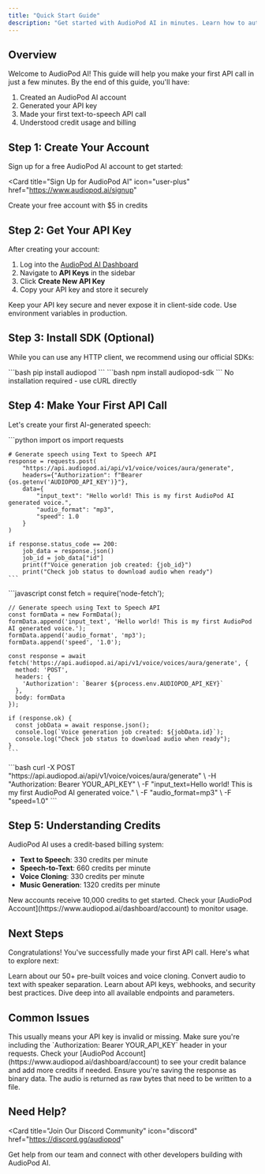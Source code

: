 ```yaml
---
title: "Quick Start Guide"
description: "Get started with AudioPod AI in minutes. Learn how to authenticate, make your first API call, and integrate audio processing into your app."
---
```


## Overview

Welcome to AudioPod AI! This guide will help you make your first API call in just a few minutes. By the end of this guide, you'll have:

1. Created an AudioPod AI account
2. Generated your API key
3. Made your first text-to-speech API call
4. Understood credit usage and billing

## Step 1: Create Your Account

Sign up for a free AudioPod AI account to get started:

<Card
  title="Sign Up for AudioPod AI"
  icon="user-plus"
  href="https://www.audiopod.ai/signup"
>
  Create your free account with $5 in credits
</Card>

## Step 2: Get Your API Key

After creating your account:

1. Log into the [AudioPod AI Dashboard](https://www.audiopod.ai/dashboard)
2. Navigate to **API Keys** in the sidebar
3. Click **Create New API Key**
4. Copy your API key and store it securely

<Warning>
  Keep your API key secure and never expose it in client-side code. Use
  environment variables in production.
</Warning>

## Step 3: Install SDK (Optional)

While you can use any HTTP client, we recommend using our official SDKs:

<Tabs>
  <Tab title="Python">```bash pip install audiopod ```</Tab>
  <Tab title="Node.js">```bash npm install audiopod-sdk ```</Tab>
  <Tab title="cURL">No installation required - use cURL directly</Tab>
</Tabs>

## Step 4: Make Your First API Call

Let's create your first AI-generated speech:

<Tabs>
  <Tab title="Python">
    ```python
    import os
    import requests

    # Generate speech using Text to Speech API
    response = requests.post(
        "https://api.audiopod.ai/api/v1/voice/voices/aura/generate",
        headers={"Authorization": f"Bearer {os.getenv('AUDIOPOD_API_KEY')}"},
        data={
            "input_text": "Hello world! This is my first AudioPod AI generated voice.",
            "audio_format": "mp3",
            "speed": 1.0
        }
    )

    if response.status_code == 200:
        job_data = response.json()
        job_id = job_data["id"]
        print(f"Voice generation job created: {job_id}")
        print("Check job status to download audio when ready")
    ```

  </Tab>
  <Tab title="Node.js">
    ```javascript
    const fetch = require('node-fetch');

    // Generate speech using Text to Speech API
    const formData = new FormData();
    formData.append('input_text', 'Hello world! This is my first AudioPod AI generated voice.');
    formData.append('audio_format', 'mp3');
    formData.append('speed', '1.0');
    
    const response = await fetch('https://api.audiopod.ai/api/v1/voice/voices/aura/generate', {
      method: 'POST',
      headers: {
        'Authorization': `Bearer ${process.env.AUDIOPOD_API_KEY}`
      },
      body: formData
    });

    if (response.ok) {
      const jobData = await response.json();
      console.log(`Voice generation job created: ${jobData.id}`);
      console.log("Check job status to download audio when ready");
    }
    ```

  </Tab>
  <Tab title="cURL">
    ```bash
    curl -X POST "https://api.audiopod.ai/api/v1/voice/voices/aura/generate" \
      -H "Authorization: Bearer YOUR_API_KEY" \
      -F "input_text=Hello world! This is my first AudioPod AI generated voice." \
      -F "audio_format=mp3" \
      -F "speed=1.0"
    ```
  </Tab>
</Tabs>

## Step 5: Understanding Credits

AudioPod AI uses a credit-based billing system:

- **Text to Speech**: 330 credits per minute
- **Speech-to-Text**: 660 credits per minute
- **Voice Cloning**: 330 credits per minute
- **Music Generation**: 1320 credits per minute

<Info>
  New accounts receive 10,000 credits to get started. Check your
  [AudioPod Account](https://www.audiopod.ai/dashboard/account) to monitor
  usage.
</Info>

## Next Steps

Congratulations! You've successfully made your first API call. Here's what to explore next:

<Columns cols={2}>
  <Card
    title="Explore Voice Options"
    icon="microphone"
    href="/api-reference/voice-management"
  >
    Learn about our 50+ pre-built voices and voice cloning.
  </Card>
  <Card
    title="Try Speech-to-Text"
    icon="waveform"
    href="/api-reference/speech-to-text"
  >
    Convert audio to text with speaker separation.
  </Card>
  <Card title="Authentication Guide" icon="key" href="/authentication">
    Learn about API keys, webhooks, and security best practices.
  </Card>
  <Card title="API Reference" icon="code" href="/api-reference/text-to-speech">
    Dive deep into all available endpoints and parameters.
  </Card>
</Columns>

## Common Issues

<AccordionGroup>
  <Accordion title="401 Unauthorized Error">
    This usually means your API key is invalid or missing. Make sure you're
    including the `Authorization: Bearer YOUR_API_KEY` header in your requests.
  </Accordion>

  <Accordion title="Credit Limit Exceeded">
    Check your [AudioPod Account](https://www.audiopod.ai/dashboard/account) to
    see your credit balance and add more credits if needed.
  </Accordion>

  <Accordion title="Audio File Not Playing">
    Ensure you're saving the response as binary data. The audio is returned as
    raw bytes that need to be written to a file.
  </Accordion>
</AccordionGroup>

## Need Help?

<Card
  title="Join Our Discord Community"
  icon="discord"
  href="https://discord.gg/audiopod"
>
  Get help from our team and connect with other developers building with
  AudioPod AI.
</Card>

